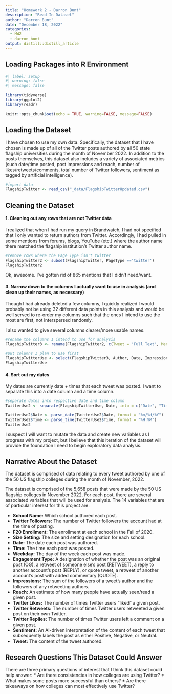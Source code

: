 ```yaml
---
title: "Homework 2 - Darron Bunt"
description: "Read In Dataset"
author: "Darron Bunt"
date: "December 18, 2022"
categories:
  - HW2
  - darron_bunt
output: distill::distill_article
---
```


## Loading Packages into R Environment
```r
#| label: setup
#| warning: false
#| message: false

library(tidyverse)
library(ggplot2)
library(readr)

knitr::opts_chunk$set(echo = TRUE, warning=FALSE, message=FALSE)
```
## Loading the Dataset

I have chosen to use my own data. Specifically, the dataset that I have chosen is made up of all of the Twitter posts authored by all 50 state flagship universities during the month of November 2022. In addition to the posts themselves, this dataset also includes a variety of associated metrics (such date/time posted, post impressions and reach, number of likes/retweets/comments, total number of Twitter followers, sentiment as tagged by artificial intelligence).  

```r
#import data
FlagshipTwitter <- read_csv("_data/FlagshipTwitterUpdated.csv")
```
## Cleaning the Dataset

#### 1. Cleaning out any rows that are not Twitter data

I realized that when I had run my query in Brandwatch, I had not specified that I only wanted to return authors from Twitter. Accordingly, I had pulled in some mentions from forums, blogs, YouTube (etc.) where the author name there matched the flagship institution's Twitter author name.

```r
#remove rows where the Page Type isn't twitter
FlagshipTwitter2 <- subset(FlagshipTwitter, PageType =='twitter')
FlagshipTwitter2
```
Ok, awesome. I've gotten rid of 865 mentions that I didn't need/want.

#### 3. Narrow down to the columns I actually want to use in analysis (and clean up their names, as necessary)

Though I had already deleted a few columns, I quickly realized I would probably not be using 32 different data points in this analysis and would be well served to re-order my columns such that the ones I intend to use the most are first, not interspersed randomly. 

I also wanted to give several columns clearer/more usable names.

```r
#rename the columns I intend to use for analysis
FlagshipTwitter3 <- rename(FlagshipTwitter2, c(Tweet = 'Full Text', MentionedAuthors = 'Mentioned Authors', TWFollowers = 'Twitter Followers', TWReply = 'Twitter Reply Count', TWRetweets = 'Twitter Retweets', TWLikes = 'Twitter Likes', Reach = 'Reach (new)', EngType = 'Engagement Type', URL = Url))

#put columns I plan to use first 
FlagshipTwitterUse <- select(FlagshipTwitter3, Author, Date, Impressions, Reach, TWLikes, TWRetweets, TWReply, EngType, Sentiment, Hashtags, MentionedAuthors, Tweet, TWFollowers, URL, everything())
FlagshipTwitterUse
```
#### 4. Sort out my dates

My dates are currently date + times that each tweet was posted. I want to separate this into a date column and a time column.

```r
#separate dates into respective date and time column
TwitterUse2 <- separate(FlagshipTwitterUse, Date, into = c("Date", "Time"), sep = " ")

TwitterUse2$Date <- parse_date(TwitterUse2$Date, format = "%m/%d/%Y")
TwitterUse2$Time <- parse_time(TwitterUse2$Time, format = "%H:%M")
TwitterUse2
```
I suspect I will want to mutate the data and create new variables as I progress with my project, but I believe that this iteration of the dataset will provide the foundation I need to begin exploratory data analysis.

## Narrative About the Dataset

The dataset is comprised of data relating to every tweet authored by one of the 50 US flagship colleges during the month of November, 2022. 

The dataset is comprised of the 5,658 posts that were made by the 50 US flagship colleges in November 2022. For each post, there are several associated variables that will be used for analysis. The 14 variables that are of particular interest for this project are: 

* **School Name:** Which school authored each post.
* **Twitter Followers:** The number of Twitter followers the account had at the time of posting.
* **F20 Enrollment:** The enrollment at each school in the Fall of 2020.
* **Size Setting:** The size and setting designation for each school. 
* **Date:** The date each post was authored.
* **Time:** The time each post was posted.
* **Weekday:** The day of the week each post was made.
* **Engagement Type:** A designation of whether the post was an original post (OG), a retweet of someone else's post (RETWEET), a reply to another account's post (REPLY), or quote tweet, a retweet of another account's post with added commentary (QUOTE).
* **Impressions:** The sum of the followers of a tweet's author and the followers of any retweeting authors.
* **Reach:** An estimate of how many people have actually seen/read a given post.
* **Twitter Likes:** The number of times Twitter users "liked" a given post. 
* **Twitter Retweets:** The number of times Twitter users retweeted a given post on their own Twitter. 
* **Twitter Replies:** The number of times Twitter users left a comment on a given post. 
* **Sentiment:** An AI-driven interpretation of the content of each tweet that subsequently labels the post as either Positive, Negative, or Neutral.
* **Tweet:** The content of the tweet authored.


## Research Questions This Dataset Could Answer

There are three primary questions of interest that I think this dataset could help answer:
* Are there consistencies in how colleges are using Twitter?
* What makes some posts more successful than others?
* Are there takeaways on how colleges can most effectively use Twitter?